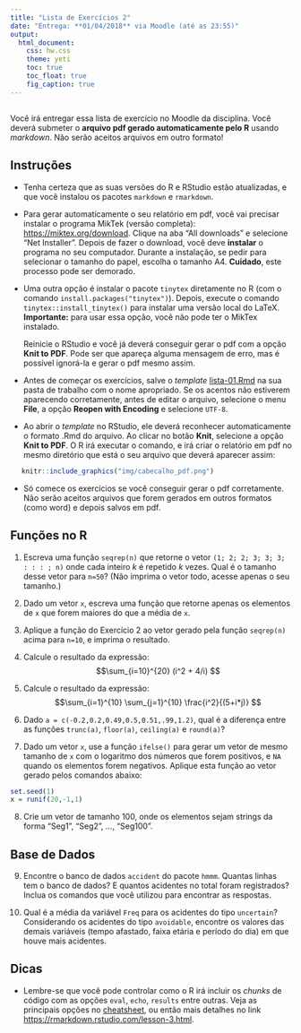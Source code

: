 ```yaml
---
title: "Lista de Exercícios 2"
date: "Entrega: **01/04/2018** via Moodle (até as 23:55)"
output: 
  html_document: 
    css: hw.css
    theme: yeti
    toc: true
    toc_float: true
    fig_caption: true
---
```


## 

Você irá entregar essa lista de exercício no Moodle da disciplina. Você deverá submeter o **arquivo pdf gerado automaticamente pelo R** usando *markdown*. Não serão aceitos arquivos em outro formato!


## Instruções

- Tenha certeza que as suas versões do R e RStudio estão atualizadas, e que você instalou os pacotes `markdown` e `rmarkdown`.

- Para gerar automaticamente o seu relatório em pdf, você vai precisar instalar o programa MikTek (versão completa): <https://miktex.org/download>. Clique na aba "All downloads" e selecione "Net Installer". Depois de fazer o download, você deve **instalar** o programa no seu computador. Durante a instalação, se pedir para selecionar o tamanho do papel, escolha o tamanho A4. **Cuidado**, este processo pode ser demorado.

- Uma outra opção é instalar o pacote `tinytex` diretamente no R (com o comando `install.packages("tinytex")`). Depois, execute o comando `tinytex::install_tinytex()` para instalar uma versão local do LaTeX. **Importante:** para usar essa opção, você não pode ter o MikTex instalado.

  Reinicie o RStudio e você já deverá conseguir gerar o pdf com a opção **Knit to PDF**. Pode ser que apareça alguma mensagem de erro, mas é possível ignorá-la e gerar o pdf mesmo assim.

- Antes de começar os exercícios, salve o *template* [lista-01.Rmd](lista-01.Rmd) na sua pasta de trabalho com o nome apropriado. Se os acentos não estiverem aparecendo corretamente, antes de editar o arquivo, selecione o menu **File**, a opção **Reopen with Encoding** e selecione `UTF-8`.

- Ao abrir o *template* no RStudio, ele deverá reconhecer automaticamente o formato .Rmd do arquivo. Ao clicar no botão **Knit**, selecione a opção **Knit to PDF**. O R irá executar o comando, e irá criar o relatório em pdf no mesmo diretório que está o seu arquivo que deverá aparecer assim:

<div style= "float:center; position:relative; margin-left:20px">
```r
knitr::include_graphics("img/cabecalho_pdf.png")
```
</div>

- Só comece os exercícios se você conseguir gerar o pdf corretamente. Não serão aceitos arquivos que forem gerados em outros formatos (como word) e depois salvos em pdf.



## Funções no R


1) Escreva uma função `seqrep(n)` que retorne o vetor `(1; 2; 2; 3; 3; 3; : : : ; n)` onde cada inteiro $k$ é repetido $k$ vezes. Qual é o tamanho desse vetor para `n=50`? (Não imprima o vetor todo, acesse apenas o seu tamanho.)


2) Dado um vetor `x`, escreva uma função que retorne apenas os elementos de `x` que forem maiores do que a média de `x`.


3) Aplique a função do Exercício 2 ao vetor gerado pela função `seqrep(n)` acima para `n=10`, e imprima o resultado.


4) Calcule o resultado da expressão:
$$\sum_{i=10}^{20} (i^2 + 4/i) $$


5) Calcule o resultado da expressão:
$$\sum_{i=1}^{10} \sum_{j=1}^{10} \frac{i^2}{(5+i*j)} $$


6) Dado `a = c(-0.2,0.2,0.49,0.5,0.51,.99,1.2)`, qual é a diferença entre as funções `trunc(a)`, `floor(a)`, `ceiling(a)` e `round(a)`?


7) Dado um vetor `x`, use a função `ifelse()` para gerar um vetor de mesmo tamanho de `x` com o logaritmo dos números que forem positivos, e `NA` quando os elementos forem negativos. Aplique esta função ao vetor gerado pelos comandos abaixo:

```r
set.seed(1)
x = runif(20,-1,1)
```


8) Crie um vetor de tamanho 100, onde os elementos sejam strings da forma "Seg1", "Seg2", ..., "Seg100".


## Base de Dados


9) Encontre o banco de dados `accident` do pacote `hmmm`. Quantas linhas tem o banco de dados? E quantos acidentes no total foram registrados? Inclua os comandos que você utilizou para encontrar as respostas.


10) Qual é a média da variável `Freq` para os acidentes do tipo `uncertain`? Considerando os acidentes do tipo `avoidable`, encontre os valores das demais variáveis (tempo afastado, faixa etária e período do dia) em que houve mais acidentes.


## Dicas

- Lembre-se que você pode controlar como o R irá incluir os *chunks* de código com as opções `eval`, `echo`, `results` entre outras. Veja as principais opções no [cheatsheet](https://www.rstudio.com/wp-content/uploads/2015/02/rmarkdown-cheatsheet.pdf), ou então mais detalhes no link [https://rmarkdown.rstudio.com/lesson-3.html](https://rmarkdown.rstudio.com/lesson-3.html).


